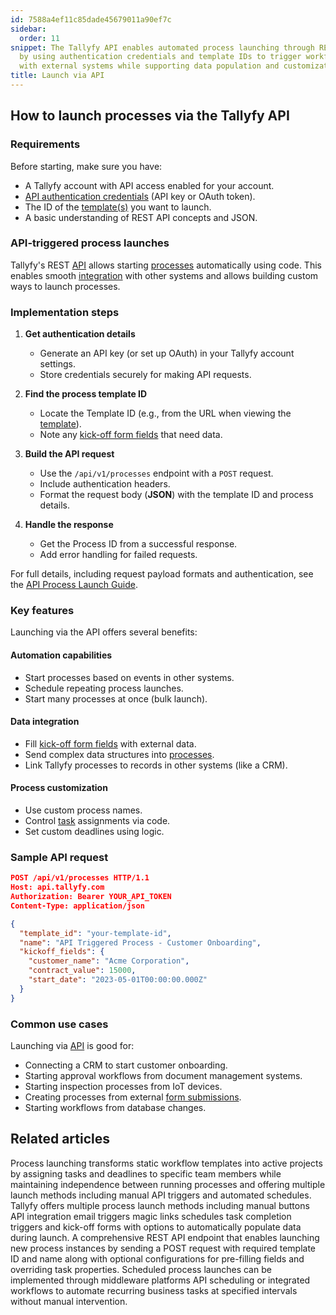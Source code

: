```yaml
---
id: 7588a4ef11c85dade45679011a90ef7c
sidebar:
  order: 11
snippet: The Tallyfy API enables automated process launching through REST endpoints
  by using authentication credentials and template IDs to trigger workflows and integrate
  with external systems while supporting data population and customization options.
title: Launch via API
---
```


## How to launch processes via the Tallyfy API

### Requirements

Before starting, make sure you have:
- A Tallyfy account with API access enabled for your account.
- [API authentication credentials](/products/pro/integrations/open-api/code-samples/authentication/) (API key or OAuth token).
- The ID of the [template(s)](/products/pro/documenting/templates/) you want to launch.
- A basic understanding of REST API concepts and JSON.

### API-triggered process launches

Tallyfy's REST [API](/products/pro/integrations/open-api/) allows starting [processes](/products/pro/tracking-and-tasks/processes/) automatically using code. This enables smooth [integration](/products/pro/integrations/) with other systems and allows building custom ways to launch processes.

### Implementation steps

1. **Get authentication details**
   - Generate an API key (or set up OAuth) in your Tallyfy account settings.
   - Store credentials securely for making API requests.

2. **Find the process template ID**
   - Locate the Template ID (e.g., from the URL when viewing the [template](/products/pro/documenting/templates/)).
   - Note any [kick-off form fields](/products/pro/launching/triggers/kick-off-forms/) that need data.

3. **Build the API request**
   - Use the `/api/v1/processes` endpoint with a `POST` request.
   - Include authentication headers.
   - Format the request body (**JSON**) with the template ID and process details.

4. **Handle the response**
   - Get the Process ID from a successful response.
   - Add error handling for failed requests.

For full details, including request payload formats and authentication, see the [API Process Launch Guide](/products/pro/integrations/open-api/code-samples/processes/launch-process).

### Key features

Launching via the API offers several benefits:

#### Automation capabilities
- Start processes based on events in other systems.
- Schedule repeating process launches.
- Start many processes at once (bulk launch).

#### Data integration
- Fill [kick-off form fields](/products/pro/launching/triggers/kick-off-forms/) with external data.
- Send complex data structures into [processes](/products/pro/tracking-and-tasks/processes/).
- Link Tallyfy processes to records in other systems (like a CRM).

#### Process customization
- Use custom process names.
- Control [task](/products/pro/tracking-and-tasks/tasks/) assignments via code.
- Set custom deadlines using logic.

### Sample API request

```json
POST /api/v1/processes HTTP/1.1
Host: api.tallyfy.com
Authorization: Bearer YOUR_API_TOKEN
Content-Type: application/json

{
  "template_id": "your-template-id",
  "name": "API Triggered Process - Customer Onboarding",
  "kickoff_fields": {
    "customer_name": "Acme Corporation",
    "contract_value": 15000,
    "start_date": "2023-05-01T00:00:00.000Z"
  }
}
```

### Common use cases

Launching via [API](/products/pro/integrations/open-api/) is good for:
- Connecting a CRM to start customer onboarding.
- Starting approval workflows from document management systems.
- Starting inspection processes from IoT devices.
- Creating processes from external [form submissions](/products/pro/launching/triggers/kick-off-forms/).
- Starting workflows from database changes.


## Related articles
<CardGrid>
<LinkTitleCard header="<b>Pro > Launching</b>" href="/products/pro/launching/" > Process launching transforms static workflow templates into active projects by assigning tasks and deadlines to specific team members while maintaining independence between running processes and offering multiple launch methods including manual API triggers and automated schedules. </LinkTitleCard>
<LinkTitleCard header="<b>Launching > Triggers</b>" href="/products/pro/launching/triggers/" > Tallyfy offers multiple process launch methods including manual buttons API integration email triggers magic links schedules task completion triggers and kick-off forms with options to automatically populate data during launch. </LinkTitleCard>
<LinkTitleCard header="<b>Processes > Launch process</b>" href="/products/pro/integrations/open-api/code-samples/processes/launch-process/" > A comprehensive REST API endpoint that enables launching new process instances by sending a POST request with required template ID and name along with optional configurations for pre-filling fields and overriding task properties. </LinkTitleCard>
<LinkTitleCard header="<b>Triggers > Launch via a schedule</b>" href="/products/pro/launching/triggers/via-recurring-schedule/" > Scheduled process launches can be implemented through middleware platforms API scheduling or integrated workflows to automate recurring business tasks at specified intervals without manual intervention. </LinkTitleCard>
</CardGrid>